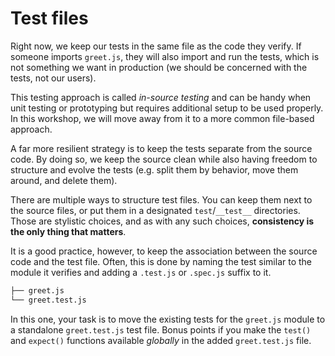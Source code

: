# Test files

Right now, we keep our tests in the same file as the code they verify. If someone imports `greet.js`, they will also import and run the tests, which is not something we want in production (we should be concerned with the tests, not our users).

<callout-warning>This testing approach is called _in-source testing_ and can be handy when unit testing or prototyping but requires additional setup to be used properly. In this workshop, we will move away from it to a more common file-based approach.</callout-warning>

A far more resilient strategy is to keep the tests separate from the source code. By doing so, we keep the source clean while also having freedom to structure and evolve the tests (e.g. split them by behavior, move them around, and delete them).

There are multiple ways to structure test files. You can keep them next to the source files, or put them in a designated `test`/`__test__` directories. Those are stylistic choices, and as with any such choices, **consistency is the only thing that matters**.

It is a good practice, however, to keep the association between the source code and the test file. Often, this is done by naming the test similar to the module it verifies and adding a `.test.js` or `.spec.js` suffix to it.

```txt lines=2 nonumber
├── greet.js
└── greet.test.js
```

In this one, your task is to move the existing tests for the `greet.js` module to a standalone `greet.test.js` test file. Bonus points if you make the `test()` and `expect()` functions available _globally_ in the added `greet.test.js` file.
